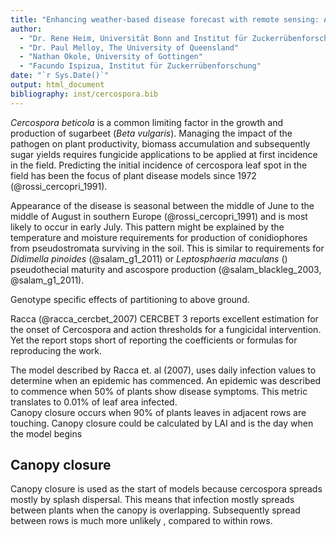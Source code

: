 ```yaml
---
title: "Enhancing weather-based disease forecast with remote sensing: An openenly available cercospora leaf spot simulation model to aid disease detection in sugarbeet"
author: 
  - "Dr. Rene Heim, Universität Bonn and Institut für Zuckerrübenforschung"
  - "Dr. Paul Melloy, The University of Queensland"  
  - "Nathan Okole, University of Gottingen"  
  - "Facundo Ispizua, Institut für Zuckerrübenforschung"
date: "`r Sys.Date()`"
output: html_document
bibliography: inst/cercospora.bib
---
```


*Cercospora beticola* is a common limiting factor in the growth and production of
sugarbeet (*Beta vulgaris*). 
Managing the impact of the pathogen on plant productivity, biomass accumulation 
and subsequently sugar yields requires fungicide applications to be applied at 
first incidence in the field.
Predicting the initial incidence of cercospora leaf spot in the field has been 
the focus of plant disease models since 1972 (@rossi_cercopri_1991).  

Appearance of the disease is seasonal between the middle of June to the middle of 
August in southern Europe (@rossi_cercopri_1991) and is most likely to occur in 
early July.
This pattern might be explained by the temperature and moisture requirements for 
production of conidiophores from pseudostromata surviving in the soil.
This is similar to requirements for *Didimella pinoides* (@salam_g1_2011) or 
*Leptosphaeria maculans* () pseudothecial maturity and ascospore production
(@salam_blackleg_2003, @salam_g1_2011).


Genotype specific effects of partitioning to above ground. 

Racca (@racca_cercbet_2007) CERCBET 3 reports excellent estimation for the onset 
of Cercospora and action thresholds for a fungicidal intervention. Yet the report
stops short of reporting the coefficients or formulas for reproducing the work.  

The model described by Racca et. al (2007), uses daily infection values to determine
when an epidemic has commenced. 
An epidemic was described to commence when 50% of plants show disease symptoms.
This metric translates to 0.01% of leaf area infected.  
Canopy closure occurs when 90% of plants leaves in adjacent rows are touching.
Canopy closure could be calculated by LAI and is the day when the model begins


## Canopy closure  

Canopy closure is used as the start of models because cercospora spreads mostly by
splash dispersal. 
This means that infection mostly spreads between plants when the canopy is overlapping.
Subsequently spread between rows is much more unlikely , compared to within rows.
